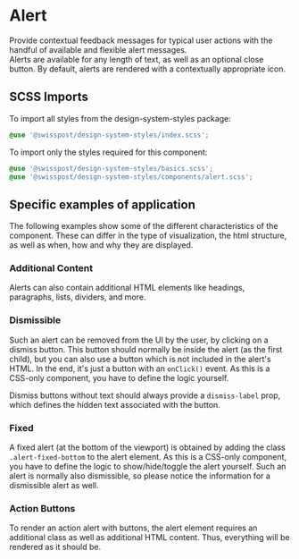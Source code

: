 
<Meta title="Components/Alert" />

# Alert

Provide contextual feedback messages for typical user actions with the handful of available and flexible alert messages.<br/>
Alerts are available for any length of text, as well as an optional close button.
By default, alerts are rendered with a contextually appropriate icon.

<Canvas>
  <Story id="components-alert--default" />
</Canvas>
<div className="hide-col-default">
  <ArgsTable story="^" />
</div>

## SCSS Imports

To import all styles from the design-system-styles package:

```css dark
@use '@swisspost/design-system-styles/index.scss';
```

To import only the styles required for this component:

```css dark
@use '@swisspost/design-system-styles/basics.scss';
@use '@swisspost/design-system-styles/components/alert.scss';
```

## Specific examples of application

The following examples show some of the different characteristics of the component. These can differ in the type of visualization, the html structure, as well as when, how and why they are displayed.

### Additional Content

Alerts can also contain additional HTML elements like headings, paragraphs, lists, dividers, and more.

<Canvas>
  <Story id="components-alert--additional-content" />
</Canvas>

### Dismissible

Such an alert can be removed from the UI by the user, by clicking on a dismiss button.
This button should normally be inside the alert (as the first child), but you can also use a button which is not included in the alert's HTML.
In the end, it's just a button with an `onClick()` event. As this is a CSS-only component, you have to define the logic yourself.

Dismiss buttons without text should always provide a `dismiss-label` prop, which defines the hidden text associated with the button.

<Canvas withSource>
  <Story id="components-alert--dismissible" />
</Canvas>

### Fixed

A fixed alert (at the bottom of the viewport) is obtained by adding the class `.alert-fixed-bottom` to the alert element.
As this is a CSS-only component, you have to define the logic to show/hide/toggle the alert yourself.
Such an alert is normally also dismissible, so please notice the information for a dismissible alert as well.

<Canvas>
  <Story id="components-alert--fixed" />
</Canvas>

### Action Buttons

To render an action alert with buttons, the alert element requires an additional class as well as additional HTML content. Thus, everything will be rendered as it should be.

<Canvas>
  <Story id="components-alert--action-buttons" />
</Canvas>

